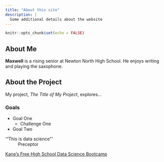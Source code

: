 ```yaml
---
title: "About this site"
description: |
  Some additional details about the website
---
```


```r
knitr::opts_chunk$set(echo = FALSE)
```
## About Me
**Maxwell** is a rising senior at Newton North High School. He enjoys writing and playing the saxophone.

## About the Project
My project, *The Title of My Project*, explores...

### Goals
* Goal One
  + Challenge One
* Goal Two

‘“This is data science”’  
~ Preceptor

[Kane’s Free High School Data Science Bootcamp](https://bootcamp.davidkane.info)